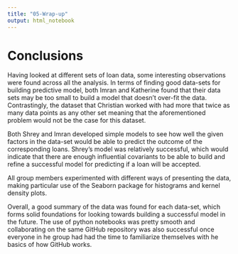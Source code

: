 ```yaml
---
title: "05-Wrap-up"
output: html_notebook
---
```


# Conclusions

Having looked at different sets of loan data, some interesting observations were found across all the analysis. In terms of finding good data-sets for building predictive model, both Imran and Katherine found that their data sets may be too small to build a model that doesn't over-fit the data. Contrastingly, the dataset that Christian worked with had more that twice as many data points as any other set meaning that the aforementioned problem would not be the case for this dataset.  

Both Shrey and Imran developed simple models to see how well the given factors in the data-set would be able to predict the outcome of the corresponding loans. Shrey's model was relatively successful, which would indicate that there are enough influential covariants to be able to build and refine a successful model for predicting if a loan will be accepted.

All group members experimented with different ways of presenting the data, making particular use of the Seaborn package for histograms and kernel density plots. 

Overall, a good summary of the data was found for each data-set, which forms solid foundations for looking towards building a successful model in the future. The use of python notebooks was pretty smooth and collaborating on the same GitHub repository was also successful once everyone in he group had had the time to familiarize themselves with he basics of how GitHub works.

